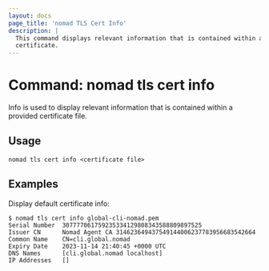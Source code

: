 ```yaml
---
layout: docs
page_title: 'nomad TLS Cert Info'
description: |
  This command displays relevant information that is contained within a
  certificate.
---
```


# Command: nomad tls cert info

Info is used to display relevant information that is contained within a provided
certificate file.

## Usage

```plaintext
nomad tls cert info <certificate file>
```

## Examples

Display default certificate info:

```shell-session
$ nomad tls cert info global-cli-nomad.pem
Serial Number  307777061759235334129808343588809897525
Issuer CN      Nomad Agent CA 314623649437549144006237783956683542664
Common Name    CN=cli.global.nomad
Expiry Date    2023-11-14 21:40:45 +0000 UTC
DNS Names      [cli.global.nomad localhost]
IP Addresses   []
```
